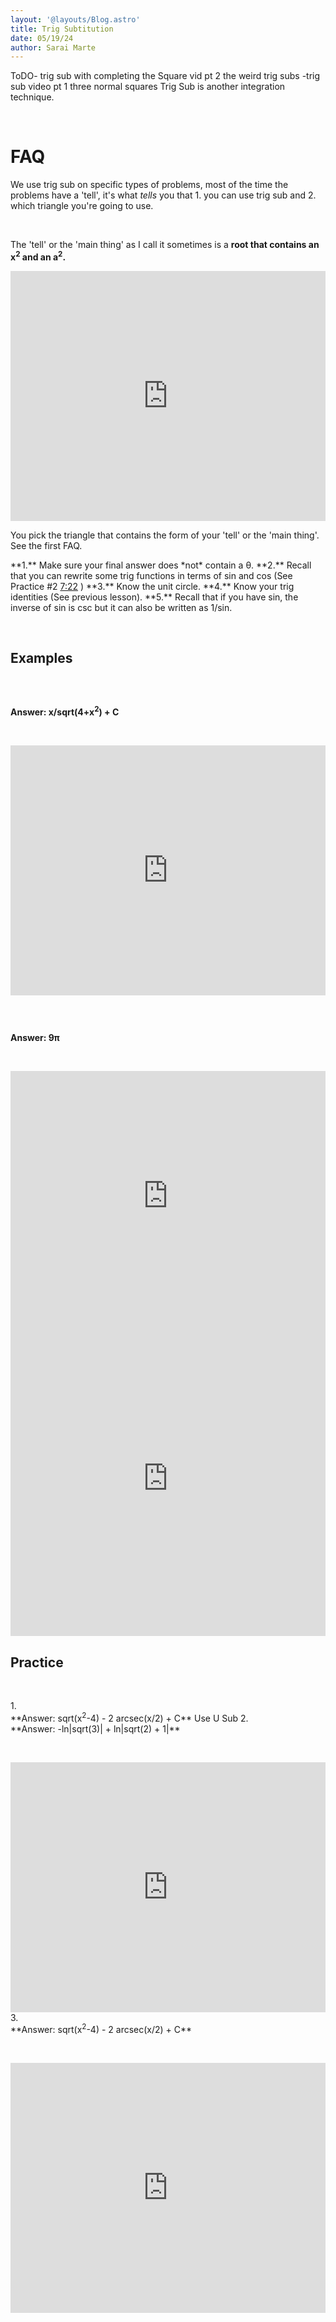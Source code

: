 ```yaml
---
layout: '@layouts/Blog.astro'
title: Trig Subtitution
date: 05/19/24
author: Sarai Marte
---
```



<span style=" font-family: var(--primaryFont);">
ToDO- trig sub with completing the Square vid pt 2 the weird trig subs
-trig sub video pt 1 three normal squares
Trig Sub is another integration technique.

&nbsp;&nbsp;&nbsp;&nbsp;

# FAQ

<FAQ question = "How do I know when to use trig sub?">

We use trig sub on specific types of problems, most of the time the problems have a 'tell', it's what *tells* you that 1. you can use trig sub and 2. which triangle you're going to use. 

&nbsp;&nbsp;&nbsp;&nbsp;

The 'tell' or the 'main thing' as I call it sometimes is a **root that contains an x<sup>2</sup> and an a<sup>2</sup>.**   

</FAQ>

<FAQ question = "How do I memorize the triangles? (You don't)">

<iframe width="100%" height="400" src="https://www.youtube.com/embed/EF3aSfW27rw?si=w1RYj6S9Fs97pbNY" title="YouTube video player" frameborder="0" allow="accelerometer; autoplay; clipboard-write; encrypted-media; gyroscope; picture-in-picture; web-share" referrerpolicy="strict-origin-when-cross-origin" allowfullscreen></iframe>

</FAQ>

<FAQ question = "How do I know which triangle to use?">

You pick the triangle that contains the form of your 'tell' or the 'main thing'. See the first FAQ.

</FAQ>

<FAQ question = "What other things do I need to be aware of to solve these problems?">
**1.** Make sure your final answer does *not* contain a θ.   
**2.** Recall that you can rewrite some trig functions in terms of sin and cos (See Practice #2 <a href = "https://youtu.be/DskUROMkPrg?t=442">7:22</a>  )  
**3.** Know the unit circle.  
**4.** Know your trig identities (See previous lesson).   
**5.** Recall that if you have sin, the inverse of sin is csc but it can also be written as 1/sin.  
</FAQ>

&nbsp;&nbsp;&nbsp;&nbsp;

## Examples

&nbsp;&nbsp;&nbsp;&nbsp;

<div style = "object-fit:contain;" > <img src={img1.src} alt=""  /> </div>

<Solution>

**Answer: x/sqrt(4+x<sup>2</sup>) + C**

&nbsp;&nbsp;&nbsp;&nbsp;

<iframe width="100%" height="400" src="https://www.youtube.com/embed/OKBO3-1RzHc?si=jXIt1TZwNN4rfkaP" title="YouTube video player" frameborder="0" allow="accelerometer; autoplay; clipboard-write; encrypted-media; gyroscope; picture-in-picture; web-share" referrerpolicy="strict-origin-when-cross-origin" allowfullscreen></iframe>

</Solution>

&nbsp;&nbsp;&nbsp;&nbsp;

<div style = "object-fit:contain;" > <img src={img5.src} alt=""  /> </div>

<Solution>

**Answer: 9π**

&nbsp;&nbsp;&nbsp;&nbsp;

<iframe width="100%" height="400" src="https://www.youtube.com/embed/SxWTukBN4UA?si=cLHj4kCjGObqBElG" title="YouTube video player" frameborder="0" allow="accelerometer; autoplay; clipboard-write; encrypted-media; gyroscope; picture-in-picture; web-share" referrerpolicy="strict-origin-when-cross-origin" allowfullscreen></iframe>

<div style="position: relative; padding-bottom: 100%; height: 0;"><iframe src="https://jumpshare.com/embed/YwX9C0xSWfmbYb5fAjWv" frameborder="0" webkitallowfullscreen mozallowfullscreen allowfullscreen style="position: absolute; top: 0; left: 0; width: 100%; height: 100%;"></iframe></div>

</Solution>

## Practice

&nbsp;&nbsp;&nbsp;&nbsp;

<Problem>
1.
<div style = "object-fit:contain;" > <img src={img4.src} alt=""  /> </div>

</Problem>

<Solution>
**Answer: sqrt(x<sup>2</sup>-4) - 2 arcsec(x/2) + C**
Use U Sub 
</Solution>

<Problem>
2.
<div style = "object-fit:contain;" > <img src={img2.src} alt=""  /> </div>
</Problem>
<Solution>
**Answer: -ln|sqrt(3)| + ln|sqrt(2) + 1|**

&nbsp;&nbsp;&nbsp;&nbsp;

<iframe width="100%" height="400" src="https://www.youtube.com/embed/DskUROMkPrg?si=KkCSx2B6J5idFqkc" title="YouTube video player" frameborder="0" allow="accelerometer; autoplay; clipboard-write; encrypted-media; gyroscope; picture-in-picture; web-share" referrerpolicy="strict-origin-when-cross-origin" allowfullscreen></iframe>

</Solution>

<Problem>
3.
<div style = "object-fit:contain;" > <img src={img3.src} alt=""  /> </div>
</Problem>
<Solution>
**Answer: sqrt(x<sup>2</sup>-4) - 2 arcsec(x/2) + C**

&nbsp;&nbsp;&nbsp;&nbsp;

<iframe width="100%" height="400" src="https://www.youtube.com/embed/iVdXfL4Fnzk?si=HpqMNCtV1ZCMfXdk" title="YouTube video player" frameborder="0" allow="accelerometer; autoplay; clipboard-write; encrypted-media; gyroscope; picture-in-picture; web-share" referrerpolicy="strict-origin-when-cross-origin" allowfullscreen></iframe>

</Solution>



</span>